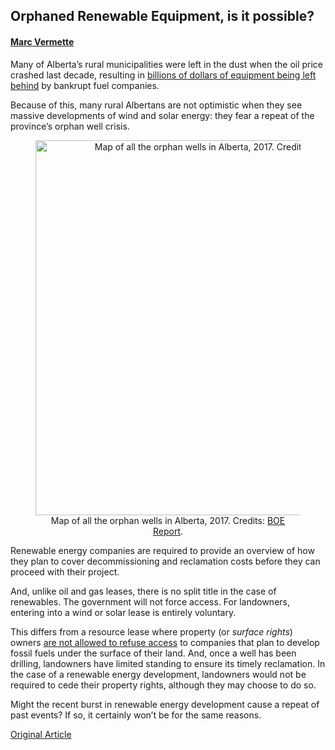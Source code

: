 ## Orphaned Renewable Equipment, is it possible?
#### [Marc Vermette](https://www.linkedin.com/in/marc-vermette/)

Many of Alberta’s rural municipalities were left in the dust when the oil price crashed last decade, resulting in [billions of dollars of equipment being left behind](https://www.cbc.ca/news/canada/calgary/orphaned-wells-liability-alberta-1.6326942) by bankrupt fuel companies.

Because of this, many rural Albertans are not optimistic when they see massive developments of wind and solar energy: they fear a repeat of the province’s orphan well crisis.

<center>
![Map of all the orphan wells in Alberta, 2017. Credits: [BOE Report](https://boereport.com/2017/02/17/heres-a-map-of-all-the-orphan-wells-in-alberta/).](https://boereport.com/wp-content/uploads/2017/02/alberta-orphan-wells.jpg){width=600px}
</center>

Renewable energy companies are required to provide an overview of how they plan to cover decommissioning and reclamation costs before they can proceed with their project. 

And, unlike oil and gas leases, there is no split title in the case of renewables. The government will not force access. For landowners, entering into a wind or solar lease is entirely voluntary.

This differs from a resource lease where property (or *surface rights*) owners [are not allowed to refuse access](https://www.cbc.ca/news/business/trident-exploration-alberta-oilpatch-rma-surface-leases-1.5121507) to companies that plan to develop fossil fuels under the surface of their land. And, once a well has been drilling, landowners have limited standing to ensure its timely reclamation. In the case of a renewable energy development, landowners would not be required to cede their property rights, although they may choose to do so.

Might the recent burst in renewable energy development cause a repeat of past events? If so, it certainly won't be for the same reasons.

[Original Article](https://www.cbc.ca/news/canada/calgary/alberta-vulcan-county-orphan-wells-jason-schneider-1.6730467)